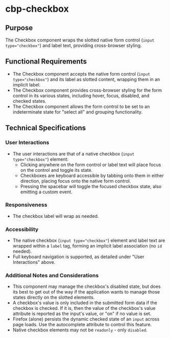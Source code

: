 
<Meta title="Components/Checkbox/Specifications" />

# cbp-checkbox

## Purpose

The Checkbox component wraps the slotted native form control (`input type="checkbox"`) and label text, providing cross-browser styling.

## Functional Requirements

* The Checkbox component accepts the native form control (`input type="checkbox"`) and its label as slotted content, wrapping them in an implicit label.
* The Checkbox component provides cross-browser styling for the form control in its various states, including hover, focus, disabled, and checked states.
* The Checkbox component allows the form control to be set to an indeterminate state for "select all" and grouping functionality.

## Technical Specifications

### User Interactions

* The user interactions are that of a native checkbox (`input type="checkbox"`) element:
  * Clicking anywhere on the form control or label text will place focus on the control and toggle its state.
  * Checkboxes are keyboard accessible by tabbing onto them in either direction, placing focus onto the native form control.
  * Pressing the spacebar will toggle the focused checkbox state, also emitting a custom event.

### Responsiveness

* The checkbox label will wrap as needed.

### Accessibility

* The native checkbox (`input type="checkbox"`) element and label text are wrapped within a `label` tag, forming an implicit label association (no `id` needed).
* Full keyboard navigation is supported, as detailed under "User Interactions" above.

### Additional Notes and Considerations

* This component may manage the checkbox's disabled state, but does its best to get out of the way if the application wants to manage those states directly on the slotted elements.
* A checkbox's value is only included in the submitted form data if the checkbox is checked. If it is, then the value of the checkbox's value attribute is reported as the input's value, or "on" if no value is set.
* Firefox (alone) persists the dynamic checked state of an `input` across page loads. Use the autocomplete attribute to control this feature.
* Native checkbox elements may not be `readonly` - only `disabled`.